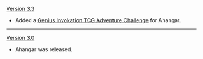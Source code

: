 {{Change History/Header}}
[[Version 3.3]]
* Added a [[Genius Invokation TCG/Stage/Ahangar/Swampychurls|Genius Invokation TCG Adventure Challenge]] for Ahangar.
----
[[Version 3.0]]
* Ahangar was released.